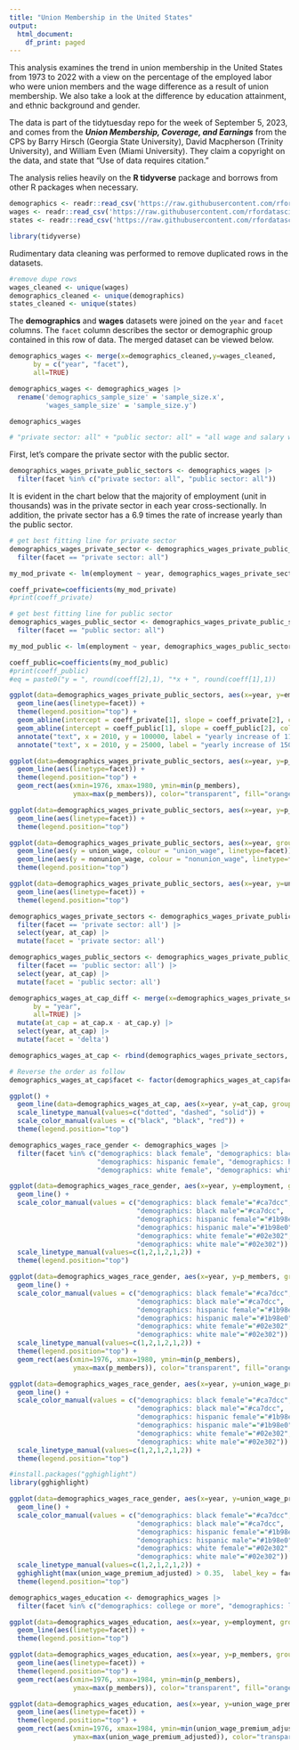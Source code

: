 ```yaml
---
title: "Union Membership in the United States"
output:
  html_document:
    df_print: paged
---
```


This analysis examines the trend in union membership in the United States from 1973 to 2022 with a view on the percentage of the employed labor who were union members and the wage difference as a result of union membership. We also take a look at the difference by education attainment, and ethnic background and gender.

The data is part of the tidytuesday repo for the week of September 5, 2023, and comes from the <b><i>Union Membership, Coverage, and Earnings</i></b> from the CPS by Barry Hirsch (Georgia State University), David Macpherson (Trinity University), and William Even (Miami University). They claim a copyright on the data, and state that "Use of data requires citation."

The analysis relies heavily on the <b>R tidyverse</b> package and borrows from other R packages when necessary.

```r

demographics <- readr::read_csv('https://raw.githubusercontent.com/rfordatascience/tidytuesday/master/data/2023/2023-09-05/demographics.csv')
wages <- readr::read_csv('https://raw.githubusercontent.com/rfordatascience/tidytuesday/master/data/2023/2023-09-05/wages.csv')
states <- readr::read_csv('https://raw.githubusercontent.com/rfordatascience/tidytuesday/master/data/2023/2023-09-05/states.csv')

```

```r
library(tidyverse)
```

Rudimentary data cleaning was performed to remove duplicated rows in the datasets.

```r
#remove dupe rows
wages_cleaned <- unique(wages)
demographics_cleaned <- unique(demographics)
states_cleaned <- unique(states)
```

The <b>demographics</b> and <b>wages</b> datasets were joined on the `year` and `facet` columns. The `facet` column describes the sector or demographic group contained in this row of data. The merged dataset can be viewed below.

```r
demographics_wages <- merge(x=demographics_cleaned,y=wages_cleaned, 
      by = c("year", "facet"),
      all=TRUE)

demographics_wages <- demographics_wages |>
  rename('demographics_sample_size' = 'sample_size.x',
         'wages_sample_size' = 'sample_size.y')

demographics_wages

# "private sector: all" + "public sector: all" = "all wage and salary workers"
```

First, let's compare the private sector with the public sector.

```r
demographics_wages_private_public_sectors <- demographics_wages |>  
  filter(facet %in% c("private sector: all", "public sector: all"))
```

It is evident in the chart below that the majority of employment (unit in thousands) was in the private sector in each year cross-sectionally. In addition, the private sector has a 6.9 times the rate of increase yearly than the public sector.

```r
# get best fitting line for private sector
demographics_wages_private_sector <- demographics_wages_private_public_sectors |>
  filter(facet == "private sector: all")

my_mod_private <- lm(employment ~ year, demographics_wages_private_sector) 

coeff_private=coefficients(my_mod_private)
#print(coeff_private)

# get best fitting line for public sector
demographics_wages_public_sector <- demographics_wages_private_public_sectors |>
  filter(facet == "public sector: all")

my_mod_public <- lm(employment ~ year, demographics_wages_public_sector) 

coeff_public=coefficients(my_mod_public)
#print(coeff_public)
#eq = paste0("y = ", round(coeff[2],1), "*x + ", round(coeff[1],1))

ggplot(data=demographics_wages_private_public_sectors, aes(x=year, y=employment, group=facet)) +
  geom_line(aes(linetype=facet)) +
  theme(legend.position="top") +
  geom_abline(intercept = coeff_private[1], slope = coeff_private[2], color="red", linetype="dashed",) +
  geom_abline(intercept = coeff_public[1], slope = coeff_public[2], color="red", linetype="dashed",) +
  annotate("text", x = 2010, y = 100000, label = "yearly increase of 1186", color="red") + 
  annotate("text", x = 2010, y = 25000, label = "yearly increase of 150", color="red")

```

```r
ggplot(data=demographics_wages_private_public_sectors, aes(x=year, y=p_members, group=facet)) +
  geom_line(aes(linetype=facet)) +
  theme(legend.position="top") +
  geom_rect(aes(xmin=1976, xmax=1980, ymin=min(p_members),
                ymax=max(p_members)), color="transparent", fill="orange", alpha=0.008)
```

```r
ggplot(data=demographics_wages_private_public_sectors, aes(x=year, y=p_covered, group=facet)) +
  geom_line(aes(linetype=facet)) +
  theme(legend.position="top") 
```

```r
ggplot(data=demographics_wages_private_public_sectors, aes(x=year, group=facet)) + 
  geom_line(aes(y = union_wage, colour = "union_wage", linetype=facet)) + 
  geom_line(aes(y = nonunion_wage, colour = "nonunion_wage", linetype=facet)) +
  theme(legend.position="top")
```

```r
ggplot(data=demographics_wages_private_public_sectors, aes(x=year, y=union_wage_premium_adjusted, group=facet)) +
  geom_line(aes(linetype=facet)) +
  theme(legend.position="top")
```

```r

demographics_wages_private_sectors <- demographics_wages_private_public_sectors |>
  filter(facet == 'private sector: all') |>
  select(year, at_cap) |>
  mutate(facet = 'private sector: all')

demographics_wages_public_sectors <- demographics_wages_private_public_sectors |>
  filter(facet == 'public sector: all') |> 
  select(year, at_cap) |>
  mutate(facet = 'public sector: all')

demographics_wages_at_cap_diff <- merge(x=demographics_wages_private_sectors,y=demographics_wages_public_sectors, 
      by = "year",
      all=TRUE) |>
  mutate(at_cap = at_cap.x - at_cap.y) |>
  select(year, at_cap) |>
  mutate(facet = 'delta')

demographics_wages_at_cap <- rbind(demographics_wages_private_sectors, demographics_wages_public_sectors, demographics_wages_at_cap_diff)

# Reverse the order as follow
demographics_wages_at_cap$facet <- factor(demographics_wages_at_cap$facet, levels = c('public sector: all', 'private sector: all', 'delta'))

ggplot() +
  geom_line(data=demographics_wages_at_cap, aes(x=year, y=at_cap, group=facet, linetype=facet, color=facet)) +
  scale_linetype_manual(values=c("dotted", "dashed", "solid")) +
  scale_color_manual(values = c("black", "black", "red")) +
  theme(legend.position="top")
```

```r
demographics_wages_race_gender <- demographics_wages |>  
  filter(facet %in% c("demographics: black female", "demographics: black male", 
                      "demographics: hispanic female", "demographics: hispanic male",
                      "demographics: white female", "demographics: white male"))
```

```r
ggplot(data=demographics_wages_race_gender, aes(x=year, y=employment, group=facet, color=facet, linetype=facet)) +
  geom_line() +
  scale_color_manual(values = c("demographics: black female"="#ca7dcc",
                                "demographics: black male"="#ca7dcc",
                                "demographics: hispanic female"="#1b98e0",
                                "demographics: hispanic male"="#1b98e0",
                                "demographics: white female"="#02e302",
                                "demographics: white male"="#02e302")) +
  scale_linetype_manual(values=c(1,2,1,2,1,2)) +
  theme(legend.position="top")
```

```r
ggplot(data=demographics_wages_race_gender, aes(x=year, y=p_members, group=facet, color=facet, linetype=facet)) +
  geom_line() +
  scale_color_manual(values = c("demographics: black female"="#ca7dcc",
                                "demographics: black male"="#ca7dcc",
                                "demographics: hispanic female"="#1b98e0",
                                "demographics: hispanic male"="#1b98e0",
                                "demographics: white female"="#02e302",
                                "demographics: white male"="#02e302")) +
  scale_linetype_manual(values=c(1,2,1,2,1,2)) +
  theme(legend.position="top") + 
  geom_rect(aes(xmin=1976, xmax=1980, ymin=min(p_members),
                ymax=max(p_members)), color="transparent", fill="orange", alpha=0.008)

```

```r
ggplot(data=demographics_wages_race_gender, aes(x=year, y=union_wage_premium_adjusted, group=facet, color=facet, linetype=facet)) +
  geom_line() +
  scale_color_manual(values = c("demographics: black female"="#ca7dcc",
                                "demographics: black male"="#ca7dcc",
                                "demographics: hispanic female"="#1b98e0",
                                "demographics: hispanic male"="#1b98e0",
                                "demographics: white female"="#02e302",
                                "demographics: white male"="#02e302")) +
  scale_linetype_manual(values=c(1,2,1,2,1,2)) +
  theme(legend.position="top")
```

```r
#install.packages("gghighlight")
library(gghighlight)
```

```r
ggplot(data=demographics_wages_race_gender, aes(x=year, y=union_wage_premium_adjusted, group=facet, color=facet, linetype=facet)) +
  geom_line() +
  scale_color_manual(values = c("demographics: black female"="#ca7dcc",
                                "demographics: black male"="#ca7dcc",
                                "demographics: hispanic female"="#1b98e0",
                                "demographics: hispanic male"="#1b98e0",
                                "demographics: white female"="#02e302",
                                "demographics: white male"="#02e302")) +
  scale_linetype_manual(values=c(1,2,1,2,1,2)) +
  gghighlight(max(union_wage_premium_adjusted) > 0.35,  label_key = facet) +  
  theme(legend.position="top")
```

```r
demographics_wages_education <- demographics_wages |>  
  filter(facet %in% c("demographics: college or more", "demographics: less than college"))
```

```r
ggplot(data=demographics_wages_education, aes(x=year, y=employment, group=facet)) +
  geom_line(aes(linetype=facet)) +
  theme(legend.position="top")
```

```r
ggplot(data=demographics_wages_education, aes(x=year, y=p_members, group=facet)) +
  geom_line(aes(linetype=facet)) +
  theme(legend.position="top") +
  geom_rect(aes(xmin=1976, xmax=1984, ymin=min(p_members),
                ymax=max(p_members)), color="transparent", fill="orange", alpha=0.008)
```

```r
ggplot(data=demographics_wages_education, aes(x=year, y=union_wage_premium_adjusted, group=facet)) +
  geom_line(aes(linetype=facet)) +
  theme(legend.position="top") + 
  geom_rect(aes(xmin=1976, xmax=1984, ymin=min(union_wage_premium_adjusted),
                ymax=max(union_wage_premium_adjusted)), color="transparent", fill="orange", alpha=0.008)
```
